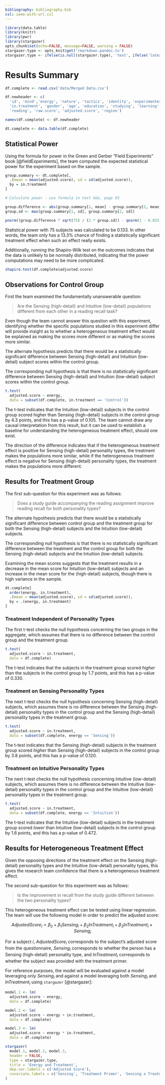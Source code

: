 ```yaml
---
bibliography: bibliography.bib
csl: ieee-with-url.csl
---
```


```r
library(data.table)
library(knitr)
library(pwr)
library(stargazer)
opts_chunk$set(echo=FALSE, message=FALSE, warning = FALSE)
stargazer.type <- opts_knit$get('rmarkdown.pandoc.to')
stargazer.type <- ifelse(is.null(stargazer.type), 'text', ifelse('latex' == stargazer.type, 'latex', 'html'))
```

# Results Summary

```r
df.complete <- read.csv('data/Merged Data.csv')

df.newheader <- c(
  'id', 'mind','energy', 'nature', 'tactics', 'identity', 'experimenter',
  'in.treatment', 'gender', 'age', 'education', 'studying', 'learning',
  'reading', 'raw.score', 'adjusted.score', 'region')

names(df.complete) <- df.newheader

dt.complete <- data.table(df.complete)
```

## Statistical Power

Using the formula for power in the Green and Gerber "Field Experiments" book [@fieldExperiments], the team computed the expected statistical power for the experiment based on the sample.

```r
group.summary <- dt.complete[,
  .(mean = mean(adjusted.score), sd = sd(adjusted.score)),
  by = in.treatment
]

# Calculate power - use formula in text G&G, page 93

group.difference <- abs(group.summary[1, mean] - group.summary[2, mean])
group.sd <- max(group.summary[1, sd], group.summary[2, sd])

pnorm((group.difference * sqrt(75) / (2 * group.sd)) - qnorm(1 - 0.025))
```

Statistical power with 75 subjects was calculated to be 0.133. In other words, the team only has a 13.3% chance of finding a statistically significant treatment effect when such an effect really exists.

Additionally, running the Shapiro-Wilk test on the outcomes indicates that the data is unlikely to be normally distributed, indicating that the power computations may need to be more complicated.

```r
shapiro.test(df.complete$adjusted.score)
```

## Observations for Control Group

First the team examined the fundamentally unanswerable question:

> Are the Sensing (high-detail) and Intuitive (low-detail) populations different from each other in a reading recall task?

Even though the team cannot answer this question with this experiment, identifying whether the specific populations studied in this experiment differ will provide insight as to whether a heterogeneous treatment effect would be explained as making the scores more different or as making the scores more similar.

The alternate hypothesis predicts that there would be a statistically significant difference between Sensing (high-detail) and Intuition (low-detail) subject scores within the control group.

The corresponding null hypothesis is that there is no statistically significant difference between Sensing (high-detail) and Intuition (low-detail) subject scores within the control group.

```r
t.test(
  adjusted.score ~ energy,
  data = subset(df.complete, in.treatment == 'Control'))
```

The t-test indicates that the Intuition (low-detail) subjects in the control group scored higher than Sensing (high-detail) subjects in the control group by 4.3 points, and this has a p-value of 0.105. The team cannot draw any causal interpretation from this result, but it can be used to establish a baseline for understanding the heterogeneous treatment effect, should one exist.

The direction of the difference indicates that if the heterogeneous treatment effect is positive for Sensing (high-detail) personality types, the treatment makes the populations more similar, while if the heterogeneous treatment effect is negative for Sensing (high-detail) personality types, the treatment makes the populations more different.

## Results for Treatment Group

The first sub-question for this experiment was as follows:

> Does a study guide accompanying the reading assignment improve reading recall for both personality types?

The alternate hypothesis predicts that there would be a statistically significant difference between control group and the treatment group for both the Sensing (high-detail) subjects and the Intuition (low-detail) subjects.

The corresponding null hypothesis is that there is no statistically significant difference between the treatment and the control group for both the Sensing (high-detail) subjects and the Intuition (low-detail) subjects.

Examining the mean scores suggests that the treatment results in a decrease in the mean score for Intuition (low-detail) subjects and an increase in the mean score for the (high-detail) subjects, though there is high variance in the sample.

```r
dt.complete[
  order(energy, in.treatment),
  .(mean = mean(adjusted.score), sd = sd(adjusted.score)),
  by = .(energy, in.treatment)
]
```

### Treatment Independent of Personality Types

The first t-test checks the null hypothesis concerning the two groups in the aggregate, which assumes that there is no difference between the control group and the treatment group.

```r
t.test(
  adjusted.score ~ in.treatment,
  data = df.complete)
```

The t-test indicates that the subjects in the treatment group scored _higher_ than the subjects in the control group by 1.7 points, and this has a p-value of 0.330.

### Treatment on Sensing Personality Types

The next t-test checks the null hypothesis concerning Sensing (high-detail) subjects, which assumes there is no difference between the Sensing (high-detail) personality types in the control group and the Sensing (high-detail) personality types in the treatment group.

```r
t.test(
  adjusted.score ~ in.treatment,
  data = subset(df.complete, energy == 'Sensing'))
```

The t-test indicates that the Sensing (high-detail) subjects in the treatment group scored _higher_ than Sensing (high-detail) subjects in the control group by 3.8 points, and this has a p-value of 0.120.

### Treatment on Intuitive Personality Types

The next t-test checks the null hypothesis concerning Intuitive (low-detail) subjects, which assumes there is no difference between the Intuitive (low-detail) personality types in the control group and the Intuitive (low-detail) personality types in the treatment group.

```r
t.test(
  adjusted.score ~ in.treatment,
  data = subset(df.complete, energy == 'Intuition'))
```

The t-test indicates that the Intuitive (low-detail) subjects in the treatment group scored _lower_ than Intuitive (low-detail) subjects in the control group by 1.6 points, and this has a p-value of 0.472.

## Results for Heterogeneous Treatment Effect

Given the opposing directions of the treatment effect on the Sensing (high-detail) personality types and the Intuitive (low-detail) personality types, this gives the research team confidence that there is a heterogeneous treatment effect.

The second sub-question for this experiment was as follows:

> Is the improvement in recall from the study guide different between the two personality types?

This heterogeneous treatment effect can be tested using linear regression. The team will use the following model in order to predict the adjusted score:

$$
AdjustedScore_i = \beta_0 + \beta_1 Sensing_i + \beta_2 InTreatment_i + \beta_3 InTreatment_i \times Sensing_i
$$

For a subject $i$, $AdjustedScore_i$ corresponds to the subject's adjusted score from the questionnaire, $Sensing_i$ corresponds to whether the person has a Sensing (high-detail) personality type, and $InTreatment_i$ corresponds to whether the subject was provided with the treatment primer.

For reference purposes, the model will be evaluated against a model leveraging only $Sensing_i$ and against a model leveraging both $Sensing_i$ and $InTreatment_i$ using `stargazer` [@stargazer]:

```r
model.1 <- lm(
  adjusted.score ~ energy,
  data = df.complete)

model.2 <- lm(
  adjusted.score ~ energy + in.treatment,
  data = df.complete)

model.3 <- lm(
  adjusted.score ~ energy * in.treatment,
  data = df.complete)

stargazer(
  model.1, model.2, model.3,
  header = FALSE,
  type = stargazer.type,
  title = 'Energy and Treatment',
  dep.var.labels = c('Adjusted Score'),
  covariate.labels = c('Sensing', 'Treatment Primer', 'Sensing x Treatment Primer')
)
```